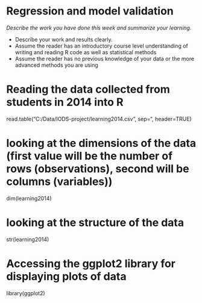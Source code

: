 # Regression and model validation

*Describe the work you have done this week and summarize your learning.*

- Describe your work and results clearly. 
- Assume the reader has an introductory course level understanding of writing and reading R code as well as statistical methods
- Assume the reader has no previous knowledge of your data or the more advanced methods you are using  

# Reading the data collected from students in 2014 into R  
read.table("C:/Data/IODS-project/learning2014.csv", sep="\t", header=TRUE)

# looking at the dimensions of the data (first value will be the number of rows (observations), second will be columns (variables))
dim(learning2014)

# looking at the structure of the data
str(learning2014)

# Accessing the ggplot2 library for displaying plots of data
library(ggplot2)
